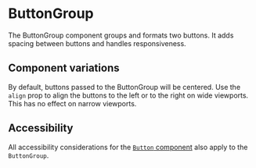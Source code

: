 
<Meta of={Stories} />

# ButtonGroup

<Status variant="stable" />

The ButtonGroup component groups and formats two buttons. It adds spacing between buttons and handles responsiveness.

<Story of={Stories.Base} />

<Props />

## Component variations

By default, buttons passed to the ButtonGroup will be centered. Use the `align` prop to align the buttons to the left or to the right on wide viewports. This has no effect on narrow viewports.

<Story of={Stories.Alignment} />

## Accessibility

All accessibility considerations for the [`Button` component](Components/Button) also apply to the `ButtonGroup`.
